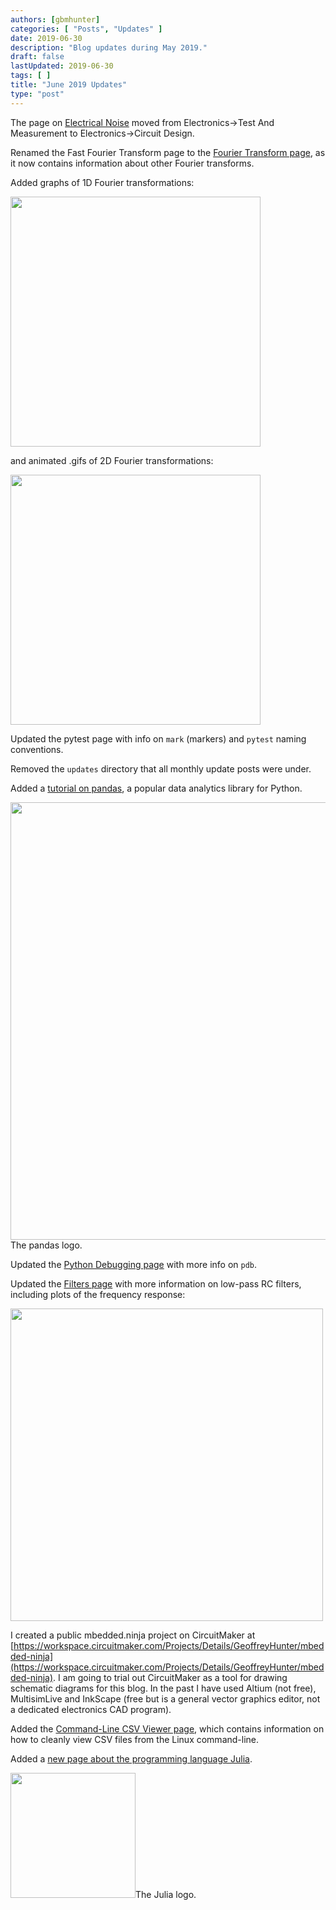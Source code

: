 ```yaml
---
authors: [gbmhunter]
categories: [ "Posts", "Updates" ]
date: 2019-06-30
description: "Blog updates during May 2019."
draft: false
lastUpdated: 2019-06-30
tags: [ ]
title: "June 2019 Updates"
type: "post"
---
```



The page on [Electrical Noise](/electronics/circuit-design/electrical-noise) moved from Electronics->Test And Measurement to Electronics->Circuit Design.

Renamed the Fast Fourier Transform page to the [Fourier Transform page](/programming/signal-processing/fourier-transforms), as it now contains information about other Fourier transforms.

Added graphs of 1D Fourier transformations:


<Image src={img_1d_fourier_transform} width="400px"></Image>

and animated .gifs of 2D Fourier transformations:


<Image src={sinusoidal} width="400px"></Image>

Updated the pytest page with info on `mark` (markers) and `pytest` naming conventions.

Removed the `updates` directory that all monthly update posts were under.

Added a [tutorial on pandas](/programming/languages/python/pandas), a popular data analytics library for Python.


<Image src={pandas_logo} width="700px">The pandas logo.</Image>

Updated the [Python Debugging page](/programming/languages/python/python-debugging) with more info on `pdb`.

Updated the [Filters page](/electronics/circuit-design/analogue-filters) with more information on low-pass RC filters, including plots of the frequency response:


<Image src={rc_low_pass_filter_frequency_response} width="500px"></Image>

I created a public mbedded.ninja project on CircuitMaker at [https://workspace.circuitmaker.com/Projects/Details/GeoffreyHunter/mbedded-ninja](https://workspace.circuitmaker.com/Projects/Details/GeoffreyHunter/mbedded-ninja). I am going to trial out CircuitMaker as a tool for drawing schematic diagrams for this blog. In the past I have used Altium (not free), MultisimLive and InkScape (free but is a general vector graphics editor, not a dedicated electronics CAD program).

Added the [Command-Line CSV Viewer page](/programming/operating-systems/linux/command-line-csv-viewer), which contains information on how to cleanly view CSV files from the Linux command-line.

Added a [new page about the programming language Julia](/programming/languages/julia).


<Image src={julia_programming_language_logo} width="200px">The Julia logo.</Image>
